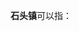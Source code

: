 '''石头镇'''可以指：
{{PRC admin/disambig|34/01/24/106/000|45/09/21/111/000|61/06/29/105/000}}
{{disambig|cat=三字中国镇名消歧义}}